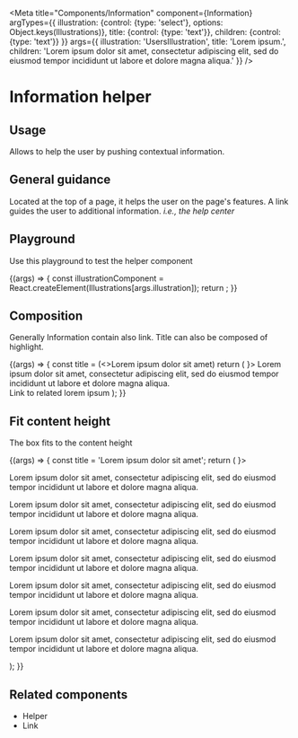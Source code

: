 
<Meta
  title="Components/Information"
  component={Information}
  argTypes={{
    illustration: {control: {type: 'select'}, options: Object.keys(Illustrations)},
    title: {control: {type: 'text'}},
    children: {control: {type: 'text'}}
  }}
  args={{
    illustration: 'UsersIllustration',
    title: 'Lorem ipsum.',
    children: 'Lorem ipsum dolor sit amet, consectetur adipiscing elit, sed do eiusmod tempor incididunt ut labore et dolore magna aliqua.'
  }}
/>

# Information helper

## Usage

Allows to help the user by pushing contextual information.

## General guidance

Located at the top of a page, it helps the user on the page's features. A link guides the user to additional information. *i.e., the help center*

## Playground

Use this playground to test the helper component

<Canvas>
  <Story name="Standard">
    {(args) => {
      const illustrationComponent = React.createElement(Illustrations[args.illustration]);
      return <Information {...args} illustration={illustrationComponent}/>;
    }}
  </Story>
</Canvas>

<ArgsTable story="Standard" />

## Composition

Generally Information contain also link.
Title can also be composed of highlight.

<Canvas>
  <Story name="Composition">
    {(args) => {
      const title = (<>Lorem ipsum <HighlightTitle>dolor</HighlightTitle> sit amet</>)
      return (
        <Information title={title} illustration={<UsersIllustration/>}>
          Lorem ipsum dolor sit amet, consectetur adipiscing elit, sed do eiusmod tempor incididunt ut labore et dolore magna aliqua.
          <br/>
          <Link target="_blank" href="https://www.akeneo.com/">Link to related lorem ipsum</Link>
        </Information>
      );
    }}
  </Story>
</Canvas>

## Fit content height

The box fits to the content height

<Canvas>
  <Story name="Fit content height">
    {(args) => {
      const title = 'Lorem ipsum dolor sit amet';
      return (
        <Information title={title} illustration={<UsersIllustration/>}>
          <p>Lorem ipsum dolor sit amet, consectetur adipiscing elit, sed do eiusmod tempor incididunt ut labore et dolore magna aliqua.</p>
          <p>Lorem ipsum dolor sit amet, consectetur adipiscing elit, sed do eiusmod tempor incididunt ut labore et dolore magna aliqua.</p>
          <p>Lorem ipsum dolor sit amet, consectetur adipiscing elit, sed do eiusmod tempor incididunt ut labore et dolore magna aliqua.</p>
          <p>Lorem ipsum dolor sit amet, consectetur adipiscing elit, sed do eiusmod tempor incididunt ut labore et dolore magna aliqua.</p>
          <p>Lorem ipsum dolor sit amet, consectetur adipiscing elit, sed do eiusmod tempor incididunt ut labore et dolore magna aliqua.</p>
          <p>Lorem ipsum dolor sit amet, consectetur adipiscing elit, sed do eiusmod tempor incididunt ut labore et dolore magna aliqua.</p>
          <p>Lorem ipsum dolor sit amet, consectetur adipiscing elit, sed do eiusmod tempor incididunt ut labore et dolore magna aliqua.</p>
        </Information>
      );
    }}
  </Story>
</Canvas>

## Related components

<ul>
  <li><LinkTo kind="Components/Helper" story="Standard">Helper</LinkTo></li>
  <li><LinkTo kind="Components/Link" story="Standard">Link</LinkTo></li>
</ul>
